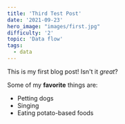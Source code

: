 ```yaml
---
title: 'Third Test Post'
date: '2021-09-23'
hero_image: "images/first.jpg"
difficulty: '2'
topic: 'Data flow'
tags:
  - data
---
```


This is my first blog post! Isn't it _great_?

Some of my **favorite** things are:

- Petting dogs
- Singing
- Eating potato-based foods
